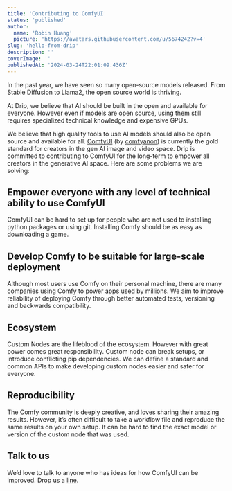 ```yaml
---
title: 'Contributing to ComfyUI'
status: 'published'
author:
  name: 'Robin Huang'
  picture: 'https://avatars.githubusercontent.com/u/5674242?v=4'
slug: 'hello-from-drip'
description: ''
coverImage: ''
publishedAt: '2024-03-24T22:01:09.436Z'
---
```


In the past year, we have seen so many open-source models released. From Stable Diffusion to Llama2, the open source world is thriving.

At Drip, we believe that AI should be built in the open and available for everyone. However even if models are open source, using them still requires specialized technical knowledge and expensive GPUs.

We believe that high quality tools to use AI models should also be open source and available for all. [ComfyUI](https://github.com/comfyanonymous/ComfyUI) (by [comfyanon](https://github.com/comfyanonymous)) is currently the gold standard for creators in the gen AI image and video space. Drip is committed to contributing to ComfyUI for the long-term to empower all creators in the generative AI space. Here are some problems we are solving:

## Empower everyone with any level of technical ability to use ComfyUI

ComfyUI can be hard to set up for people who are not used to installing python packages or using git. Installing Comfy should be as easy as downloading a game.

## Develop Comfy to be suitable for large-scale deployment

Although most users use Comfy on their personal machine, there are many companies using Comfy to power apps used by millions. We aim to improve reliability of deploying Comfy through better automated tests, versioning and backwards compatibility.

## Ecosystem

Custom Nodes are the lifeblood of the ecosystem. However with great power comes great responsibility. Custom node can break setups, or introduce conflicting pip dependencies. We can define a standard and common APIs to make developing custom nodes easier and safer for everyone.

## Reproducibility

The Comfy community is deeply creative, and loves sharing their amazing results. However, it’s often difficult to take a workflow file and reproduce the same results on your own setup. It can be hard to find the exact model or version of the custom node that was used.

## Talk to us

We’d love to talk to anyone who has ideas for how ComfyUI can be improved. Drop us a [line](mailto:robin@drip.art).